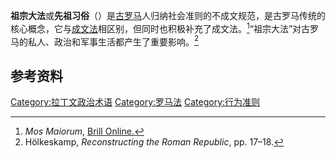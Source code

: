 {{古羅馬政治}}

'''祖宗大法'''或'''先祖习俗'''（{{lang-la|mos maiorum}}）是[[古罗马|古罗马]]人归纳社会准则的不成文规范，是古罗马传统的核心概念，它与[[罗马法|成文法]]相区别，但同时也积极补充了成文法。<ref>''Mos Maiorum'', [http://www.brillonline.nl/subscriber/entry?entry=bnp_e810120 Brill Online.]{{Dead link}}</ref>“祖宗大法”对古罗马的私人、政治和军事生活都产生了重要影响。<ref>Hölkeskamp, ''Reconstructing the Roman Republic'', pp. 17–18.</ref>

==参考资料==
{{reflist}}

{{古罗马}}
[[Category:拉丁文政治术语|Category:拉丁文政治术语]]
[[Category:罗马法|Category:罗马法]]
[[Category:行为准则|Category:行为准则]]